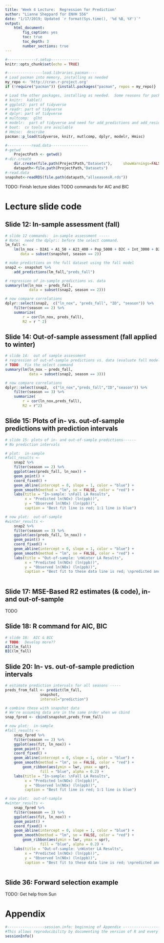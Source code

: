 ```yaml
---
title: 'Week 4 Lecture:  Regression for Prediction'
author: "Lianne Sheppard for ENVH 556"
date: "1/17/2019; Updated `r format(Sys.time(), '%d %B, %Y')`"
output: 
    html_document:
        fig_caption: yes
        toc: true
        toc_depth: 3
        number_sections: true
---
```


<!--Basic document set-up goes here  -->
```r
#-------------r.setup-------------
knitr::opts_chunk$set(echo = TRUE)
```

```r
#----------------load.libraries.pacman----
# Load pacman into memory, installing as needed
my_repo <- 'http://cran.r-project.org'
if (!require("pacman")) {install.packages("pacman", repos = my_repo)}

# Load the other packages, installing as needed.  Some reasons for packages:
# knitr:  kable()
# ggplot2: part of tidyverse
# readr: part of tidyverse
# dplyr: part of tidyverse
# multcomp:  glht
# modelr:  part of tidyverse and need for add_predictions and add_residuals
# boot:  cv tools are available
# Hmisc:  describe
pacman::p_load(tidyverse, knitr, mutlcomp, dplyr, modelr, Hmisc)  
```

```r
#-----------read.data-----------------
#-getwd
    ProjectPath <- getwd()
#-dir.create    
    dir.create(file.path(ProjectPath,"Datasets"),     showWarnings=FALSE, recursive = TRUE)
    datapath<-file.path(ProjectPath,"Datasets")
#-read.data
snapshot<-readRDS(file.path(datapath,"allseasonsR.rds"))

```

TODO:  Finish lecture slides
TODO commands for AIC and BIC


# Lecture slide code

## Slide 12:  In-sample assessment (fall)

```r
# slide 12 commands:  in-sample assessment -----
# Note:  need the dplyr:: before the select command.  
lm_fall <-
    lm(ln_nox ~ D2A1 + A1_50 + A23_400 + Pop_5000 + D2C + Int_3000 + D2Comm,
       data = subset(snapshot, season == 2))

# make predictions on the full dataset using the fall model
snap2 <- snapshot %>%  
    add_predictions(lm_fall,"preds_fall")  

# regression of in-sample predictions vs. data
summary(lm(ln_nox ~ preds_fall, 
           data = subset(snap2, season == 2)))

# now compare correlations
dplyr::select(snap2,  c("ln_nox", "preds_fall", "ID", "season")) %>%
    filter(season == 2) %>%
    summarize(
        r = cor(ln_nox, preds_fall),
        R2 = r ^ 2)

```


## Slide 14:  Out-of-sample assessment (fall applied to winter)

```r
# slide 14:  out of sample assessment
# regression of out-of-sample predictions vs. data (evaluate fall model in winter)
# TODO:  Fix the select command
summary(lm(ln_nox ~ preds_fall, 
           data = subset(snap2, season == 3)))

# now compare correlations
dplyr::select(snap2,  c("ln_nox","preds_fall","ID","season")) %>%
    filter(season == 3) %>%
    summarize(
        r = cor(ln_nox,preds_fall),
        R2 = r^2)

```


## Slide 15:  Plots of in- vs. out-of-sample predictions with prediction intervals

```r
# slide 15: plots of in- and out-of-sample predictions------
# No prediction intervals

# plot:  in-sample
#fall_results <- 
    snap2 %>%
    filter(season == 2) %>%
    ggplot(aes(preds_fall, ln_nox)) +
    geom_point() +
    coord_fixed() +
    geom_abline(intercept = 0, slope = 1, color = "blue") +
    geom_smooth(method = "lm", se = FALSE, color = "red") +
    labs(title = "In-sample: \nFall LA Results", 
         x = "Predicted ln(NOx) (ln(ppb))",
         y = "Observed ln(NOx) (ln(ppb))",
         caption = "Best fit line is red; 1:1 line is blue")

# now plot:  out-of-sample
#winter_results <-
    snap2 %>%
    filter(season == 3) %>%
    ggplot(aes(preds_fall, ln_nox)) +
    geom_point() +
    coord_fixed() +
    geom_abline(intercept = 0, slope = 1, color = "blue") +
    geom_smooth(method = "lm", se = FALSE, color = "red") +
    labs(title = "Out-of-sample: \nWinter LA Results", 
         x = "Predicted ln(NOx) (ln(ppb))",
         y = "Observed ln(NOx) (ln(ppb))",
         caption = "Best fit to these data line is red; \npredicted and 1:1 line is blue")
    
```

## Slide 17:  MSE-Based R2 estimates (& code), in- and out-of-sample

TODO

## Slide 18:  R command for AIC, BIC

```r
# slide 18:  AIC & BIC
# TODO:  Develop more??
AIC(lm_fall)
BIC(lm_fall)

```


## Slide 20:  In- vs. out-of-sample prediction intervals

```r
# estimate prediction intervals for all seasons -----
preds_from_fall <- predict(lm_fall, 
                snapshot, 
                interval="prediction")

# combine these with snapshot data
# We're assuming data are in the same order when we cbind
snap_fpred <- cbind(snapshot,preds_from_fall)

# now plot:  in-sample
#fall_results <- 
    snap_fpred %>%
    filter(season == 2) %>%
    ggplot(aes(fit, ln_nox)) +
    geom_point() +
    coord_fixed() +
    geom_abline(intercept = 0, slope = 1, color = "blue") +
    geom_smooth(method = "lm", se = FALSE, color = "red") +
        geom_ribbon(aes(ymin = lwr, ymax = upr),
                fill = "blue", alpha = 0.2) +
    labs(title = "In-sample: \nFall LA Results", 
         x = "Predicted ln(NOx) (ln(ppb))",
         y = "Observed ln(NOx) (ln(ppb))",
         caption = "Best fit line is red; 1:1 line is blue")

# now plot:  out-of-sample
#winter_results <-
    snap_fpred %>%
    filter(season == 3) %>%
    ggplot(aes(fit, ln_nox)) +
    geom_point() +
    coord_fixed() +
    geom_abline(intercept = 0, slope = 1, color = "blue") +
    geom_smooth(method = "lm", se = FALSE, color = "red") +
        geom_ribbon(aes(ymin = lwr, ymax = upr),
                fill = "blue", alpha = 0.2) +
    labs(title = "Out-of-sample: \nWinter LA Results", 
         x = "Predicted ln(NOx) (ln(ppb))",
         y = "Observed ln(NOx) (ln(ppb))",
         caption = "Best fit to these data line is red; \npredicted and 1:1 line is blue")
    

```


## Slide 36:  Forward selection example

TODO:  Get help from Sun



# Appendix

```r
#-----------------session.info: beginning of Appendix -----------------
#This allows reproducibility by documenting the version of R and every package you used.
sessionInfo()
```

```r

```


